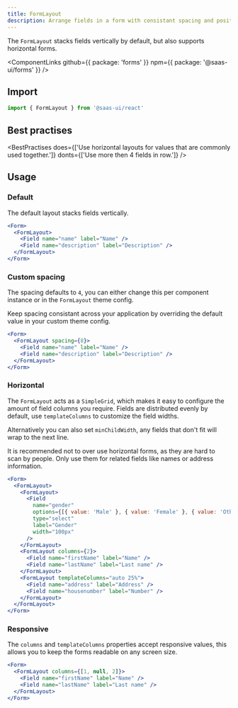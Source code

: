 ```yaml
---
title: FormLayout
description: Arrange fields in a form with consistant spacing and positioning.
---
```


The `FormLayout` stacks fields vertically by default, but also supports horizontal forms.

<ComponentLinks
  github={{ package: 'forms' }}
  npm={{ package: '@saas-ui/forms' }}
/>

## Import

```ts
import { FormLayout } from '@saas-ui/react'
```

## Best practises

<BestPractises
  does={['Use horizontal layouts for values that are commonly used together.']}
  donts={['Use more then 4 fields in row.']}
/>

## Usage

### Default

The default layout stacks fields vertically.

```jsx
<Form>
  <FormLayout>
    <Field name="name" label="Name" />
    <Field name="description" label="Description" />
  </FormLayout>
</Form>
```

### Custom spacing

The spacing defaults to `4`, you can either change this per component instance or in the `FormLayout` theme config.

<Info>
  Keep spacing consistant across your application by overriding the default
  value in your custom theme config.
</Info>

```jsx
<Form>
  <FormLayout spacing={8}>
    <Field name="name" label="Name" />
    <Field name="description" label="Description" />
  </FormLayout>
</Form>
```

### Horizontal

The `FormLayout` acts as a `SimpleGrid`, which makes it easy to configure the amount of field columns you require.
Fields are distributed evenly by default, use `templateColumns` to customize the field widths.

Alternatively you can also set `minChildWidth`, any fields that don't fit will wrap to the next line.

<Info>
  It is recommended not to over use horizontal forms, as they are hard to scan
  by people. Only use them for related fields like names or address information.
</Info>

```jsx
<Form>
  <FormLayout>
    <FormLayout>
      <Field
        name="gender"
        options={[{ value: 'Male' }, { value: 'Female' }, { value: 'Other' }]}
        type="select"
        label="Gender"
        width="100px"
      />
    </FormLayout>
    <FormLayout columns={2}>
      <Field name="firstName" label="Name" />
      <Field name="lastName" label="Last name" />
    </FormLayout>
    <FormLayout templateColumns="auto 25%">
      <Field name="address" label="Address" />
      <Field name="housenumber" label="Number" />
    </FormLayout>
  </FormLayout>
</Form>
```

### Responsive

The `columns` and `templateColumns` properties accept responsive values,
this allows you to keep the forms readable on any screen size.

```jsx
<Form>
  <FormLayout columns={[1, null, 2]}>
    <Field name="firstName" label="Name" />
    <Field name="lastName" label="Last name" />
  </FormLayout>
</Form>
```
